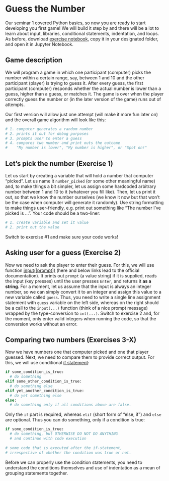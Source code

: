 # Guess the Number {#seminar02}

Our seminar 1 covered Python basics, so now you are ready to start developing you first game! We will build it step by and there will be a lot to learn about input, libraries, conditional statements, indentation, and loops. As before, download [exercise notebook](notebooks/Seminar 02. Guess the number.ipynb), copy it in your designated folder, and open it in Jupyter Notebook.

## Game description
We will program a game in which one participant (computer) picks the number within a certain range, say, between 1 and 10 and the other participant (player) is trying to guess it. After every guess, the first participant (computer) responds whether the actual number is lower than a guess, higher than a guess, or matches it. The game is over when the player correctly guess the number or (in the later version of the game) runs out of attempts.

Our first version will allow just one attempt (will make it more fun later on) and the overall game algorithm will look like this:
```python
# 1. computer generates a random number
# 2. prints it out for debug purposes
# 3. prompts user to enter a guess
# 4. compares two number and print outs the outcome 
#    "My number is lower", "My number is higher", or "Spot on!"
```

## Let's pick the number (Exercise 1)
Let us start by creating a variable that will hold a number that computer "picked". Let us name it `number_picked` (or some other meaningful name) and, to make things a bit simpler, let us assign some hardcoded arbitrary number between 1 and 10 to it (whatever you fill like). Then, let us print it out, so that we know the number ourselves (we know it now but that won't be the case when computer will generate it randomly). Use string formatting to make things user-friendly, e.g. print out something like "The number I've picked is ...". Your code should be a two-liner:
```python
# 1. create variable and set it value
# 2. print out the value
```
Switch to exercise #1 and make sure your code works!

## Asking user for a guess (Exercise 2)
Now we need to ask the player to enter their guess. For this, we will use function [input([prompt])](https://docs.python.org/3/library/functions.html#input) (here and below links lead to the official documentation). It prints out `prompt` (a value string) if it is supplied, reads the input (key presses) until the user presses `Enter`, and returns it **as a string**. For a moment, let us assume that the input is always an integer number, so we can simply convert it to an integer and assign this value to a new variable called `guess`. Thus, you need to write a single line assignment statement with `guess` variable on the left side, whereas on the right should be a call to the `input(...)` function (think of a nice prompt message) wrapped by the type-conversion to `int(...)`. Switch to exercise 2 and, for the moment, only enter valid integers when running the code, so that the conversion works without an error.

## Comparing two numbers (Exercises 3-X)
Now we have numbers one that computer picked and one that player guessed. Next, we need to compare them to provide correct output. For this, we will use conditional [if statement](https://docs.python.org/3/tutorial/controlflow.html#if-statements):
```python
if some_condition_is_true:
  # do something
elif some_other_condition_is_true:
  # do something else
elif yet_another_condition_is_true:
  # do yet something else
else:
  # do something only if all conditions above are false.
```
Only the `if` part is required, whereas `elif` (short form of "else, if") and `else` are optional. Thus you can do something, only if a condition is true:
```python
if some_condition_is_true:
  # do something, but OTHERWISE DO NOT DO ANYTHING 
  # and continue with code execution
  
# some code that is executed after the if-statement,
# irrespective of whether the condition was true or not.
```
Before we can properly use the condition statements, you need to understand the conditions themselves and use of indentation as a mean of grouping statements together.

